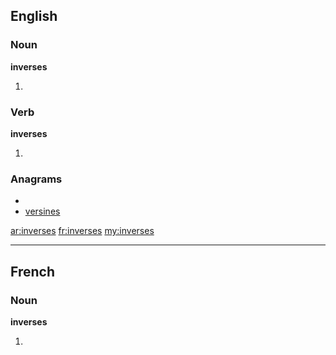 ==English==

===Noun===
'''inverses'''

# {{plural of|[[inverse]]}}

===Verb===
'''inverses'''

# {{third-person singular of|[[inverse]]}}

===Anagrams===
* {{alphagram|eeinrssv}}
* [[versines#English|versines]]

[[ar:inverses]]
[[fr:inverses]]
[[my:inverses]]

----
==French==

===Noun===
'''inverses''' {{m}}

# {{plural of|[[inverse]]|lang=fr}}
{{rfc-auto}}